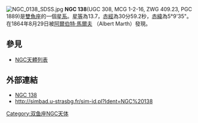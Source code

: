 [[File:NGC_0138_SDSS.jpg|thumb]]
'''NGC 138'''(UGC 308, MCG 1-2-16, ZWG 409.23, PGC 1889)是[[雙魚座|雙魚座]]的一個[[星系|星系]]。[[星等|星等]]為13.7，[[赤經|赤經]]為30分59.2秒，[[赤緯|赤緯]]為5°9'35"。在1864年8月29日被[[阿爾伯特·馬爾夫|阿爾伯特·馬爾夫]] （Albert Marth）發現。

== 參見 ==
* [[NGC天體列表|NGC天體列表]]

== 外部連結 ==
* [https://web.archive.org/web/20050506225403/http://www.seds.org/~spider/ngc/ngc_fr.cgi?138 NGC 138]
* http://simbad.u-strasbg.fr/sim-id.pl?Ident=NGC%20138

{{Catalogs|NGC=138}}
{{Astro-stub}}

[[Category:双鱼座NGC天体|Category:双鱼座NGC天体]]